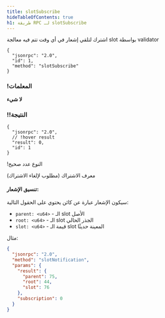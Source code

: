 ```yaml
---
title: slotSubscribe
hideTableOfContents: true
h1: طريقة RPC لـ slotSubscribe
---
```


اشترك لتلقي إشعار في أي وقت تتم فيه معالجة slot بواسطة validator

<APIMethod>

```jsonc !!request
{
  "jsonrpc": "2.0",
  "id": 1,
  "method": "slotSubscribe"
}
```

### !المعلمات

**لا شيء**

### !!النتيجة

```jsonc !response
{
  "jsonrpc": "2.0",
  // !hover result
  "result": 0,
  "id": 1
}
```

!النوع عدد صحيح

معرف الاشتراك (مطلوب لإلغاء الاشتراك)

</APIMethod>

#### تنسيق الإشعار:

سيكون الإشعار عبارة عن كائن يحتوي على الحقول التالية:

- `parent: <u64>` - الـ slot الأصل
- `root: <u64>` - الـ slot الجذر الحالي
- `slot: <u64>` - قيمة الـ slot المعينة حديثًا

مثال:

```json
{
  "jsonrpc": "2.0",
  "method": "slotNotification",
  "params": {
    "result": {
      "parent": 75,
      "root": 44,
      "slot": 76
    },
    "subscription": 0
  }
}
```
